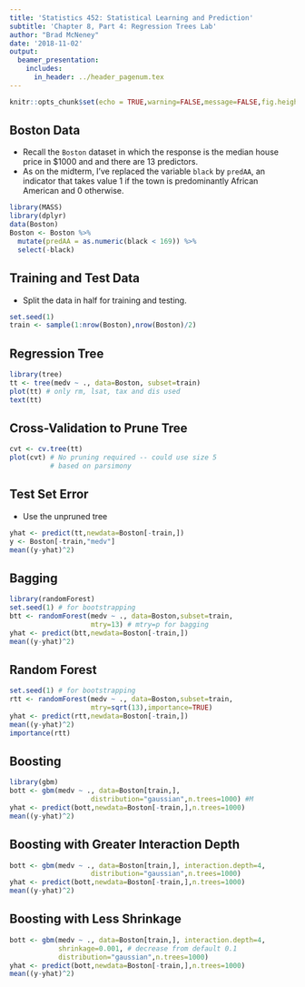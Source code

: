 ```yaml
---
title: 'Statistics 452: Statistical Learning and Prediction'
subtitle: 'Chapter 8, Part 4: Regression Trees Lab'
author: "Brad McNeney"
date: '2018-11-02'
output: 
  beamer_presentation:
    includes:
      in_header: ../header_pagenum.tex
---
```


```r
knitr::opts_chunk$set(echo = TRUE,warning=FALSE,message=FALSE,fig.height=3,fig.width=5)
```

## Boston Data

* Recall the `Boston` dataset in which the response is
the median house price in \$1000 and and there are 13 predictors.
* As on the midterm, I've replaced the variable `black` by
`predAA`,
an indicator that takes value 1 if the town is
predominantly African American and 0 otherwise.

\scriptsize

```r
library(MASS)
library(dplyr)
data(Boston)
Boston <- Boston %>% 
  mutate(predAA = as.numeric(black < 169)) %>%
  select(-black)
```

## Training and Test Data

* Split the data in half for training and testing. 

\scriptsize

```r
set.seed(1)
train <- sample(1:nrow(Boston),nrow(Boston)/2)
```

## Regression Tree

\scriptsize

```r
library(tree)
tt <- tree(medv ~ ., data=Boston, subset=train)
plot(tt) # only rm, lsat, tax and dis used
text(tt)
```

## Cross-Validation to Prune Tree

\scriptsize

```r
cvt <- cv.tree(tt)
plot(cvt) # No pruning required -- could use size 5 
          # based on parsimony
```

## Test Set Error

* Use the unpruned tree
\scriptsize

```r
yhat <- predict(tt,newdata=Boston[-train,])
y <- Boston[-train,"medv"]
mean((y-yhat)^2)
```

## Bagging 

\scriptsize

```r
library(randomForest)
set.seed(1) # for bootstrapping
btt <- randomForest(medv ~ ., data=Boston,subset=train,
                    mtry=13) # mtry=p for bagging
yhat <- predict(btt,newdata=Boston[-train,])
mean((y-yhat)^2)
```

## Random Forest 

\scriptsize

```r
set.seed(1) # for bootstrapping
rtt <- randomForest(medv ~ ., data=Boston,subset=train,
                    mtry=sqrt(13),importance=TRUE) 
yhat <- predict(rtt,newdata=Boston[-train,])
mean((y-yhat)^2)
importance(rtt)
```

## Boosting

\scriptsize

```r
library(gbm)
bott <- gbm(medv ~ ., data=Boston[train,],
                    distribution="gaussian",n.trees=1000) #M
yhat <- predict(bott,newdata=Boston[-train,],n.trees=1000)
mean((y-yhat)^2)
```

## Boosting with Greater Interaction Depth

\scriptsize

```r
bott <- gbm(medv ~ ., data=Boston[train,], interaction.depth=4,
                    distribution="gaussian",n.trees=1000)
yhat <- predict(bott,newdata=Boston[-train,],n.trees=1000)
mean((y-yhat)^2)
```

## Boosting with Less Shrinkage

\scriptsize

```r
bott <- gbm(medv ~ ., data=Boston[train,], interaction.depth=4,
            shrinkage=0.001, # decrease from default 0.1
            distribution="gaussian",n.trees=1000)
yhat <- predict(bott,newdata=Boston[-train,],n.trees=1000)
mean((y-yhat)^2)
```



